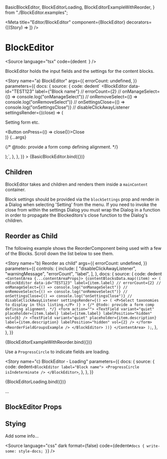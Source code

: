   BasicBlockEditor,
  BlockEditorLoading,
  BlockEditorExampleWithReorder,
} from "./BlockEditor.examples";

<Meta
  title="Editor/BlockEditor"
  component={BlockEditor}
  decorators={[(Story) => <Story />]}
/>

# BlockEditor

<Source
  language="tsx"
  code={dedent`
  `}
/>

BlockEditor holds the input fields and the settings for the content blocks.

<Story
  name="a) BlockEditor"
  args={{
    errorCount: undefined,
  }}
  parameters={{
    docs: {
      source: {
        code: dedent`
<BlockEditor
  data-id="TEST123"
  label={"Block name"}
  // errorCount={2}
  // onManageSelect={() => console.log("onManageSelect")}
  // onRemoveSelect={() => console.log("onRemoveSelect")}
  // onSettingsClose={() => console.log("onSettingsClose")}
  // disableClickAwayListener
  settingsRender={(close) => (
    <div>
      <P>Setting form etc.</P>
      <Button onPress={() => close()}>Close</Button>
    </div>
  )}
  {...args}
>
  {/* @todo: provide a form comp defining alignment. */}
  <form action="">
    <TextField
      variant="quiet"
      placeholder={"Title"}
      label={"Title"}
      labelPosition="hidden"
      vol={6}
    />
    <TextField
      variant="quiet"
      placeholder={"Description"}
      label={"Description"}
      labelPosition="hidden"
      vol={2}
    />
  </form>
</BlockEditor>
);`,
      },
    },
  }}
>
  {BasicBlockEditor.bind({})}
</Story>

<Source language="tsx" id="editor-blockeditor--a-block-editor" />

## Children

BlockEditor takes and children and renders them inside a `mainContent` container.

Block settings should be provided via the `blockSettings` prop and render in a Dialog when selecting 'Setting' from the menu. If you need to invoke the close from within the settings Dialog you must wrap the Dialog in a function in order to propagate the Blockeditors's close function to the Dialog's children.

## Reorder as Child

The following example shows the ReorderComponent being used with a few of the Blocks. Scroll down the list below to see them.

<Story
  name="b) Reorder as child"
  args={{
    errorCount: undefined,
  }}
  parameters={{
    controls: {
      include: [
        "disableClickAwayListener",
        "warningMessage",
        "errorCount",
        "label",
      ],
    },
    docs: {
      source: {
        code: dedent`
  <ContentArea {...contentAreaProps}>
    {contentBlocksData.map((item) => (
      <BlockEditor
        data-id="TEST123"
        label={item.label}
        // errorCount={2}
        // onManageSelect={() => console.log("onManageSelect")}
        // onRemoveSelect={() => console.log("onRemoveSelect")}
        // onSettingsClose={() => console.log("onSettingsClose")}
        // disableClickAwayListener
        settingsRender={() => (
          <P>Select taxonomies to display in this listing.</P>
        )}
      >
        {/* @todo: provide a form comp defining alignment. */}
        <form action="">
          <TextField
            variant="quiet"
            placeholder={item.label}
            label={item.label}
            labelPosition="hidden"
            vol={6}
          />
          <TextField
            variant="quiet"
            placeholder={item.description}
            label={item.description}
            labelPosition="hidden"
            vol={2}
          />
        </form>
        <ReorderFieldGroupsExample />
      </BlockEditor>
    ))}
  </ContentArea>
);`,
      },
    },
  }}
>
  {BlockEditorExampleWithReorder.bind({})}
</Story>

<ArgsTable story="b) Reorder as child" />

<Source language="tsx" id="editor-blockeditor--b-reorder-as-child" />

Use a `ProgressCircle` to indicate fields are loading.

<Story
  name="c) BlockEditor - Loading"
  parameters={{
    docs: {
      source: {
        code: dedent`
<BlockEditor label="Block name">
  <ProgressCircle isIndeterminate />
</BlockEditor>
`,
      },
    },
  }}
>
  {BlockEditorLoading.bind({})}
</Story>

<Source language="tsx" id="editor-blockeditor--c-block-editor-loading" />

...

## BlockEditor Props

<ArgsTable of={BlockEditor} />

## Stying

Add some info...

<Source
  language="css"
  dark
  format={false}
  code={dedent`
    #docs {
      write-some: style-docs;
    }
  `}
/>
